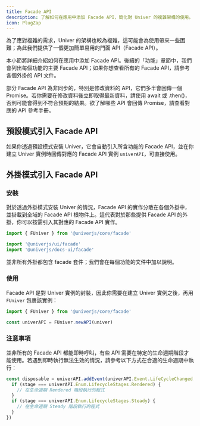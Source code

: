 ```yaml
---
title: Facade API
description: 了解如何在應用中添加 Facade API，簡化對 Univer 的複雜架構的使用。
icon: PlugZap
---
```


為了應對複雜的需求，Univer 的架構也較為複雜，這可能會為使用帶來一些困難；為此我們提供了一個更加簡單易用的門面 API（Facade API）。

本小節將詳細介紹如何在應用中添加 Facade API。後續的「功能」章節中，我們會列出每個功能的主要 Facade API；如果你想查看所有的 Facade API，請參考各個外掛的 API 文件。

<Callout type="warning" title="注意事項">
  部分 Facade API 為非同步的，特別是修改資料的 API，它們多半會回傳一個 Promise。若你需要在修改資料後立即取得最新資料，請使用 await 或 .then()，否則可能會得到不符合預期的結果。欲了解哪些 API 會回傳 Promise，請查看對應的 API 參考手冊。
</Callout>

## 預設模式引入 Facade API

如果你透過預設模式安裝 Univer，它會自動引入所含功能的 Facade API，並在你建立 Univer 實例時回傳對應的 Facade API 實例 `univerAPI`，可直接使用。

## 外掛模式引入 Facade API

### 安裝

對於透過外掛模式安裝 Univer 的情況，Facade API 的實作分散在各個外掛中，並掛載到全域的 Facade API 根物件上。這代表對於那些提供 Facade API 的外掛，你可以按需引入其對應的 Facade API 實作。

```typescript
import { FUniver } from '@univerjs/core/facade'

import '@univerjs/ui/facade'
import '@univerjs/docs-ui/facade'
```

<Callout type="warning" title="注意事項">
  並非所有外掛都包含 facade 套件；我們會在每個功能的文件中加以說明。
</Callout>

### 使用

Facade API 是對 Univer 實例的封裝，因此你需要在建立 Univer 實例之後，再用 `FUniver` 包裹該實例：

```typescript
import { FUniver } from '@univerjs/core/facade'

const univerAPI = FUniver.newAPI(univer)
```

### 注意事項

並非所有的 Facade API 都能即時呼叫，有些 API 需要在特定的生命週期階段才能使用。若遇到即時執行無法生效的情況，請參考以下方式在合適的生命週期中執行：

```typescript
const disposable = univerAPI.addEvent(univerAPI.Event.LifeCycleChanged, ({ stage }) => {
  if (stage === univerAPI.Enum.LifecycleStages.Rendered) {
    // 在生命週期 Rendered 階段執行的程式
  }
  if (stage === univerAPI.Enum.LifecycleStages.Steady) {
    // 在生命週期 Steady 階段執行的程式
  }
})
```
